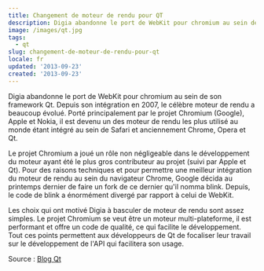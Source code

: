 ```yaml
---
title: Changement de moteur de rendu pour QT
description: Digia abandonne le port de WebKit pour chromium au sein de son framework Qt. Depuis son intégration en 2007, le célèbre moteur de rendu a beaucoup évolué. Porté principalement par le projet Chromium (Google), Apple et Nokia, il est devenu un des moteur de rendu les plus utilisé au monde étant intégré au sein de Safari et anciennement Chrome, Opera et Qt.
image: /images/qt.jpg
tags:
  - qt
slug: changement-de-moteur-de-rendu-pour-qt
locale: fr
updated: '2013-09-23'
created: '2013-09-23'
---
```


Digia abandonne le port de WebKit pour chromium au sein de son framework Qt. Depuis son intégration en 2007, le célèbre moteur de rendu a beaucoup évolué. Porté principalement par le projet Chromium (Google), Apple et Nokia, il est devenu un des moteur de rendu les plus utilisé au monde étant intégré au sein de Safari et anciennement Chrome, Opera et Qt.

Le projet Chromium a joué un rôle non négligeable dans le développement du moteur ayant été le plus gros contributeur au projet (suivi par Apple et Qt). Pour des raisons techniques et pour permettre une meilleur intégration du moteur de rendu au sein du navigateur Chrome, Google décida au printemps dernier de faire un fork de ce dernier qu'il nomma blink. Depuis, le code de blink a énormément divergé par rapport à celui de WebKit.

Les choix qui ont motivé Digia à basculer de moteur de rendu sont assez simples. Le projet Chromium se veut être un moteur multi-plateforme, il est performant et offre un code de qualité, ce qui facilite le développement. Tout ces points permettent aux développeurs de Qt de focaliser leur travail sur le développement de l'API qui facilitera son usage.

Source : [Blog Qt](https://www.qt.io/blog/2013/09/12/introducing-the-qt-webengine)
